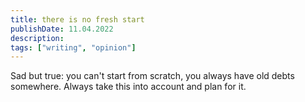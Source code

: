 ```yaml
---
title: there is no fresh start
publishDate: 11.04.2022
description: 
tags: ["writing", "opinion"]
---
```


Sad but true: you can't start from scratch, you always have old debts somewhere. Always take this into account and plan for it. 